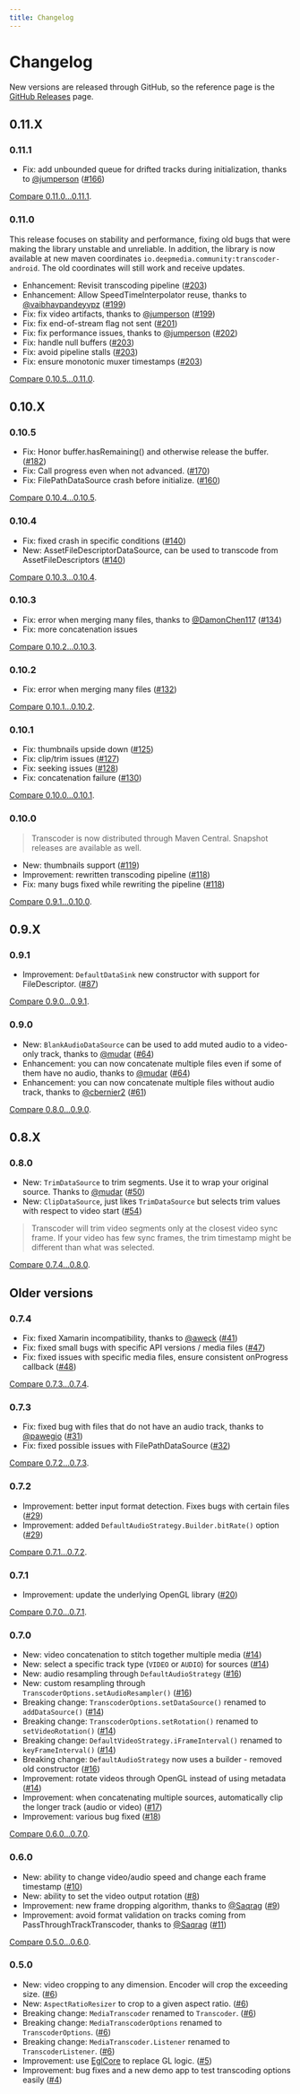 ```yaml
---
title: Changelog
---
```


# Changelog

New versions are released through GitHub, so the reference page is the [GitHub Releases](https://github.com/deepmedia/Transcoder/releases) page.

## 0.11.X

### 0.11.1

- Fix: add unbounded queue for drifted tracks during initialization, thanks to [@jumperson](https://github.com/jumperson) ([#166](https://github.com/deepmedia/Transcoder/pull/166))

[Compare 0.11.0...0.11.1](https://github.com/deepmedia/Transcoder/compare/v0.11.0...v0.11.1).

### 0.11.0

This release focuses on stability and performance, fixing old bugs that were making the library unstable and unreliable.
In addition, the library is now available at new maven coordinates `io.deepmedia.community:transcoder-android`.
The old coordinates will still work and receive updates.

- Enhancement: Revisit transcoding pipeline ([#203](https://github.com/deepmedia/Transcoder/pull/203))
- Enhancement: Allow SpeedTimeInterpolator reuse, thanks to [@vaibhavpandeyvpz](https://github.com/vaibhavpandeyvpz) ([#199](https://github.com/deepmedia/Transcoder/pull/199))
- Fix: fix video artifacts, thanks to [@jumperson](https://github.com/jumperson) ([#199](https://github.com/deepmedia/Transcoder/pull/200))
- Fix: fix end-of-stream flag not sent ([#201](https://github.com/deepmedia/Transcoder/pull/201))
- Fix: fix performance issues, thanks to [@jumperson](https://github.com/jumperson) ([#202](https://github.com/deepmedia/Transcoder/pull/202))
- Fix: handle null buffers ([#203](https://github.com/deepmedia/Transcoder/pull/203))
- Fix: avoid pipeline stalls ([#203](https://github.com/deepmedia/Transcoder/pull/203))
- Fix: ensure monotonic muxer timestamps ([#203](https://github.com/deepmedia/Transcoder/pull/203))

[Compare 0.10.5...0.11.0](https://github.com/deepmedia/Transcoder/compare/v0.10.5...v0.11.0).

## 0.10.X

### 0.10.5

- Fix: Honor buffer.hasRemaining() and otherwise release the buffer. ([#182][182])
- Fix: Call progress even when not advanced. ([#170][170])
- Fix: FilePathDataSource crash before initialize. ([#160][160])

[Compare 0.10.4...0.10.5](https://github.com/deepmedia/Transcoder/compare/v0.10.4...v0.10.5).

### 0.10.4

- Fix: fixed crash in specific conditions ([#140][140])
- New: AssetFileDescriptorDataSource, can be used to transcode from AssetFileDescriptors ([#140][140])

[Compare 0.10.3...0.10.4](https://github.com/deepmedia/Transcoder/compare/v0.10.3...v0.10.4).

### 0.10.3

- Fix: error when merging many files, thanks to [@DamonChen117][DamonChen117] ([#134][134])
- Fix: more concatenation issues

[Compare 0.10.2...0.10.3](https://github.com/deepmedia/Transcoder/compare/v0.10.2...v0.10.3).

### 0.10.2

- Fix: error when merging many files ([#132][132])

[Compare 0.10.1...0.10.2](https://github.com/deepmedia/Transcoder/compare/v0.10.1...v0.10.2).

### 0.10.1

- Fix: thumbnails upside down ([#125][125])
- Fix: clip/trim issues ([#127][127])
- Fix: seeking issues ([#128][128])
- Fix: concatenation failure ([#130][130])

[Compare 0.10.0...0.10.1](https://github.com/deepmedia/Transcoder/compare/v0.10.0...v0.10.1).

### 0.10.0

> Transcoder is now distributed through Maven Central. Snapshot releases are available as well.

- New: thumbnails support ([#119][119])
- Improvement: rewritten transcoding pipeline ([#118][118])
- Fix: many bugs fixed while rewriting the pipeline ([#118][118])

[Compare 0.9.1...0.10.0](https://github.com/deepmedia/Transcoder/compare/v0.9.1...v0.10.0).

## 0.9.X

### 0.9.1

- Improvement: `DefaultDataSink` new constructor with support for FileDescriptor. ([#87][87])

[Compare 0.9.0...0.9.1](https://github.com/deepmedia/Transcoder/compare/v0.9.0...v0.9.1).

### 0.9.0

- New: `BlankAudioDataSource` can be used to add muted audio to a video-only track, thanks to [@mudar][mudar] ([#64][64])
- Enhancement: you can now concatenate multiple files even if some of them have no audio, thanks to [@mudar][mudar] ([#64][64])
- Enhancement: you can now concatenate multiple files without audio track, thanks to [@cbernier2][cbernier2] ([#61][61])

[Compare 0.8.0...0.9.0](https://github.com/deepmedia/Transcoder/compare/v0.8.0...v0.9.0).

## 0.8.X

### 0.8.0

- New: `TrimDataSource` to trim segments. Use it to wrap your original source. Thanks to [@mudar][mudar] ([#50][50])
- New: `ClipDataSource`, just likes `TrimDataSource` but selects trim values with respect to video start ([#54][54])

> Transcoder will trim video segments only at the closest video sync frame. If your video has few sync
frames, the trim timestamp might be different than what was selected.

[Compare 0.7.4...0.8.0](https://github.com/deepmedia/Transcoder/compare/v0.7.4...v0.8.0).

## Older versions

### 0.7.4

- Fix: fixed Xamarin incompatibility, thanks to [@aweck][aweck] ([#41][41])
- Fix: fixed small bugs with specific API versions / media files ([#47][47])
- Fix: fixed issues with specific media files, ensure consistent onProgress callback ([#48][48])

[Compare 0.7.3...0.7.4](https://github.com/deepmedia/Transcoder/compare/v0.7.3...v0.7.4).

### 0.7.3

- Fix: fixed bug with files that do not have an audio track, thanks to [@pawegio][pawegio] ([#31][31])
- Fix: fixed possible issues with FilePathDataSource ([#32][32])

[Compare 0.7.2...0.7.3](https://github.com/deepmedia/Transcoder/compare/v0.7.2...v0.7.3).

### 0.7.2

- Improvement: better input format detection. Fixes bugs with certain files ([#29][29])
- Improvement: added `DefaultAudioStrategy.Builder.bitRate()` option ([#29][29])

[Compare 0.7.1...0.7.2](https://github.com/deepmedia/Transcoder/compare/v0.7.1...v0.7.2).

### 0.7.1

- Improvement: update the underlying OpenGL library ([#20][20])

[Compare 0.7.0...0.7.1](https://github.com/deepmedia/Transcoder/compare/v0.7.0...v0.7.1).

### 0.7.0

- New: video concatenation to stitch together multiple media ([#14][14])
- New: select a specific track type (`VIDEO` or `AUDIO`) for sources ([#14][14])
- New: audio resampling through `DefaultAudioStrategy` ([#16][16])
- New: custom resampling through `TranscoderOptions.setAudioResampler()` ([#16][16])
- Breaking change: `TranscoderOptions.setDataSource()` renamed to `addDataSource()` ([#14][14])
- Breaking change: `TranscoderOptions.setRotation()` renamed to `setVideoRotation()` ([#14][14])
- Breaking change: `DefaultVideoStrategy.iFrameInterval()` renamed to `keyFrameInterval()` ([#14][14])
- Breaking change: `DefaultAudioStrategy` now uses a builder - removed old constructor ([#16][16])
- Improvement: rotate videos through OpenGL instead of using metadata ([#14][14])
- Improvement: when concatenating multiple sources, automatically clip the longer track (audio or video) ([#17][17])
- Improvement: various bug fixed ([#18][18])

[Compare 0.6.0...0.7.0](https://github.com/deepmedia/Transcoder/compare/v0.6.0...v0.7.0).

### 0.6.0

- New: ability to change video/audio speed and change each frame timestamp ([#10][10])
- New: ability to set the video output rotation ([#8][8])
- Improvement: new frame dropping algorithm, thanks to [@Saqrag][Saqrag] ([#9][9])
- Improvement: avoid format validation on tracks coming from PassThroughTrackTranscoder, thanks to [@Saqrag][Saqrag] ([#11][11])

[Compare 0.5.0...0.6.0](https://github.com/deepmedia/Transcoder/compare/v0.5.0...v0.6.0).

### 0.5.0

- New: video cropping to any dimension. Encoder will crop the exceeding size. ([#6][6])
- New: `AspectRatioResizer` to crop to a given aspect ratio. ([#6][6])
- Breaking change: `MediaTranscoder` renamed to `Transcoder`. ([#6][6])
- Breaking change: `MediaTranscoderOptions` renamed to `TranscoderOptions`. ([#6][6])
- Breaking change: `MediaTranscoder.Listener` renamed to `TranscoderListener`. ([#6][6])
- Improvement: use [EglCore](https://github.com/natario1/EglCore) to replace GL logic. ([#5][5])
- Improvement: bug fixes and a new demo app to test transcoding options easily ([#4][4])

[Saqrag]: https://github.com/Saqrag
[pawegio]: https://github.com/pawegio
[aweck]: https://github.com/aweck
[mudar]: https://github.com/mudar
[cbernier2]: https://github.com/cbernier2
[DamonChen117]: https://github.com/DamonChen117

[4]: https://github.com/deepmedia/Transcoder/pull/4
[5]: https://github.com/deepmedia/Transcoder/pull/5
[6]: https://github.com/deepmedia/Transcoder/pull/6
[8]: https://github.com/deepmedia/Transcoder/pull/8
[9]: https://github.com/deepmedia/Transcoder/pull/9
[10]: https://github.com/deepmedia/Transcoder/pull/10
[11]: https://github.com/deepmedia/Transcoder/pull/11
[14]: https://github.com/deepmedia/Transcoder/pull/14
[16]: https://github.com/deepmedia/Transcoder/pull/16
[17]: https://github.com/deepmedia/Transcoder/pull/17
[18]: https://github.com/deepmedia/Transcoder/pull/18
[20]: https://github.com/deepmedia/Transcoder/pull/20
[29]: https://github.com/deepmedia/Transcoder/pull/29
[31]: https://github.com/deepmedia/Transcoder/pull/31
[32]: https://github.com/deepmedia/Transcoder/pull/32
[41]: https://github.com/deepmedia/Transcoder/pull/41
[47]: https://github.com/deepmedia/Transcoder/pull/47
[48]: https://github.com/deepmedia/Transcoder/pull/48
[50]: https://github.com/deepmedia/Transcoder/pull/50
[54]: https://github.com/deepmedia/Transcoder/pull/54
[61]: https://github.com/deepmedia/Transcoder/pull/61
[64]: https://github.com/deepmedia/Transcoder/pull/64
[87]: https://github.com/deepmedia/Transcoder/pull/87
[118]: https://github.com/deepmedia/Transcoder/pull/118
[119]: https://github.com/deepmedia/Transcoder/pull/119
[125]: https://github.com/deepmedia/Transcoder/pull/125
[127]: https://github.com/deepmedia/Transcoder/pull/127
[128]: https://github.com/deepmedia/Transcoder/pull/128
[130]: https://github.com/deepmedia/Transcoder/pull/130
[132]: https://github.com/deepmedia/Transcoder/pull/132
[134]: https://github.com/deepmedia/Transcoder/pull/134
[140]: https://github.com/deepmedia/Transcoder/pull/140
[160]: https://github.com/deepmedia/Transcoder/pull/160
[170]: https://github.com/deepmedia/Transcoder/pull/170
[182]: https://github.com/deepmedia/Transcoder/pull/182

